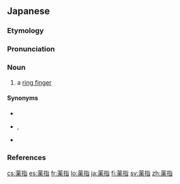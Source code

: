==Japanese==
{{DEFAULTSORT:くすりゆび}}
{{wikipedia|lang=ja}}
{{ja-kanjitab|yomi=k|くすり|ゆび}}

===Etymology===
{{com|ja|薬|指|tr1=kusuri|t1=[[medicine]]|tr2=yubi|t2=[[finger]]}}
{{rfe|ja}}

===Pronunciation===
{{ja-pron|くすりゆび|acc=2|dev=1|acc_ref=DJR,NHK,SMK5|y=k}}

===Noun===
{{ja-noun|くすりゆび|kyu=藥指}}

# a [[ring finger]]

====Synonyms====
* {{ja-r|紅%差し指|べに%さしゆび}}
* {{ja-r|名%無し指|な%なしゆび}}, {{ja-r|無名%指|ななし%ゆび}}
* {{ja-r|無%名%指|む%めい%し}}

===References===
<references/>

{{C|ja|Fingers}}
[[cs:薬指]]
[[es:薬指]]
[[fr:薬指]]
[[lo:薬指]]
[[ja:薬指]]
[[fi:薬指]]
[[sv:薬指]]
[[zh:薬指]]